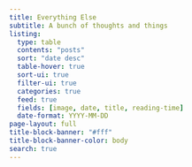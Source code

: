 ```yaml
---
title: Everything Else
subtitle: A bunch of thoughts and things
listing:
  type: table
  contents: "posts"
  sort: "date desc"
  table-hover: true
  sort-ui: true
  filter-ui: true
  categories: true
  feed: true
  fields: [image, date, title, reading-time]
  date-format: YYYY-MM-DD
page-layout: full
title-block-banner: "#fff"
title-block-banner-color: body
search: true
---
```

